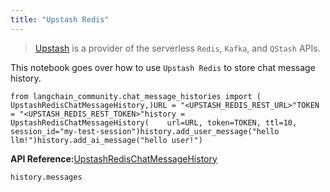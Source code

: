 ```yaml
---
title: "Upstash Redis"
---
```


> [Upstash](https://upstash.com/oss/introduction) is a provider of the serverless `Redis`, `Kafka`, and `QStash` APIs.

This notebook goes over how to use `Upstash Redis` to store chat message history.

```
from langchain_community.chat_message_histories import (    UpstashRedisChatMessageHistory,)URL = "<UPSTASH_REDIS_REST_URL>"TOKEN = "<UPSTASH_REDIS_REST_TOKEN>"history = UpstashRedisChatMessageHistory(    url=URL, token=TOKEN, ttl=10, session_id="my-test-session")history.add_user_message("hello llm!")history.add_ai_message("hello user!")
```

**API Reference:**[UpstashRedisChatMessageHistory](https://python.langchain.com/api_reference/community/chat_message_histories/langchain_community.chat_message_histories.upstash_redis.UpstashRedisChatMessageHistory.html)

```
history.messages
```
